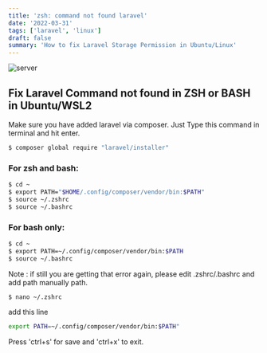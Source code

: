 ```yaml
---
title: 'zsh: command not found laravel'
date: '2022-03-31'
tags: ['laravel', 'linux']
draft: false
summary: 'How to fix Laravel Storage Permission in Ubuntu/Linux'
---
```


![server](https://raw.githubusercontent.com/laravel/art/master/logo-lockup/5%20SVG/2%20CMYK/1%20Full%20Color/laravel-logolockup-cmyk-red.svg)

## Fix Laravel Command not found in ZSH or BASH in Ubuntu/WSL2

Make sure you have added laravel via composer. Just Type this command in terminal and hit enter.

```bash
$ composer global require "laravel/installer"
```

### For zsh and bash:

```bash
$ cd ~
$ export PATH="$HOME/.config/composer/vendor/bin:$PATH"
$ source ~/.zshrc
$ source ~/.bashrc
```

### For bash only:

```bash
$ cd ~
$ export PATH=~/.config/composer/vendor/bin:$PATH
$ source ~/.bashrc
```

Note :
if still you are getting that error again, please edit .zshrc/.bashrc and add path manually path.

```bash
$ nano ~/.zshrc
```

add this line

```bash
export PATH=~/.config/composer/vendor/bin:$PATH"
```

Press 'ctrl+s' for save and 'ctrl+x' to exit.
